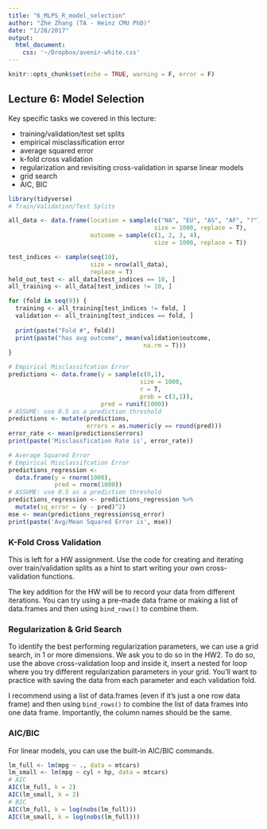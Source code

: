 ```yaml
---
title: "6_MLPS_R_model_selection"
author: "Zhe Zhang (TA - Heinz CMU PhD)"
date: "1/28/2017"
output: 
  html_document:
    css: '~/Dropbox/avenir-white.css'
---
```


```r
knitr::opts_chunk$set(echo = TRUE, warning = F, error = F)
```

## Lecture 6: Model Selection

Key specific tasks we covered in this lecture:

* training/validation/test set splits
* empirical misclassification error
* average squared error
* k-fold cross validation
* regularization and revisiting cross-validation in sparse linear models
* grid search
* AIC, BIC


```r
library(tidyverse)
# Train/Validation/Test Splits

all_data <- data.frame(location = sample(c("NA", "EU", "AS", "AF", "?"),
                                         size = 1000, replace = T),
                       outcome = sample(c(1, 2, 3, 4),
                                         size = 1000, replace = T))

test_indices <- sample(seq(10),
                       size = nrow(all_data),
                       replace = T)
held_out_test <- all_data[test_indices == 10, ]
all_training <- all_data[test_indices != 10, ]

for (fold in seq(9)) {
  training <- all_training[test_indices != fold, ]
  validation <- all_training[test_indices == fold, ]
  
  print(paste("Fold #", fold))
  print(paste("has avg outcome", mean(validation$outcome,
                                      na.rm = T)))
}
```

```r
# Empirical Misclassifcation Error
predictions <- data.frame(y = sample(c(0,1),
                                     size = 1000,
                                     r = T,
                                     prob = c(3,1)),
                          pred = runif(1000))
# ASSUME: use 0.5 as a prediction threshold
predictions <- mutate(predictions,
                      errors = as.numeric(y == round(pred)))
error_rate <- mean(predictions$errors)
print(paste('Misclassfication Rate is', error_rate))

# Average Squared Error
# Empirical Misclassifcation Error
predictions_regression <- 
  data.frame(y = rnorm(1000),
             pred = rnorm(1000))
# ASSUME: use 0.5 as a prediction threshold
predictions_regression <- predictions_regression %>%
  mutate(sq_error = (y - pred)^2)
mse <- mean(predictions_regression$sq_error)
print(paste('Avg/Mean Squared Error is', mse))
```

### K-Fold Cross Validation

This is left for a HW assignment. Use the code for creating and iterating over train/validation splits as a hint to start writing your own cross-validation functions. 

The key addition for the HW will be to record your data from different iterations. You can try using a pre-made data frame or making a list of data.frames and then using `bind_rows()` to combine them.


### Regularization & Grid Search

To identify the best performing regularization parameters, we can use a grid search, in 1 or more dimensions. We ask you to do so in the HW2. To do so, use the above cross-validation loop and inside it, insert a nested for loop where you try different regularization parameters in your grid. You'll want to practice with saving the data from each parameter and each validation fold.

I recommend using a list of data.frames (even if it's just a one row data frame) and then using `bind_rows()` to combine the list of data frames into one data frame. Importantly, the column names should be the same.

### AIC/BIC

For linear models, you can use the built-in AIC/BIC commands.

```r
lm_full <- lm(mpg ~ ., data = mtcars)
lm_small <- lm(mpg ~ cyl + hp, data = mtcars)
# AIC
AIC(lm_full, k = 2)
AIC(lm_small, k = 2)
# BIC
AIC(lm_full, k = log(nobs(lm_full)))
AIC(lm_small, k = log(nobs(lm_full)))
```

